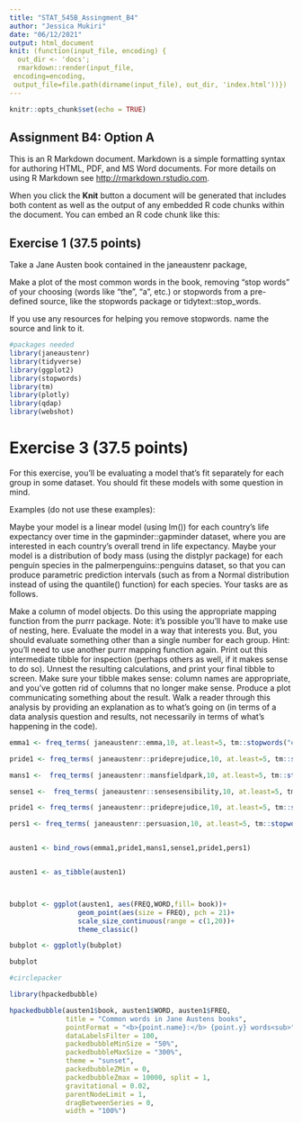 ```yaml
---
title: "STAT_545B_Assingment_B4"
author: "Jessica Mukiri"
date: "06/12/2021"
output: html_document
knit: (function(input_file, encoding) {
  out_dir <- 'docs';
  rmarkdown::render(input_file,
 encoding=encoding,
 output_file=file.path(dirname(input_file), out_dir, 'index.html'))})
---
```


```r
knitr::opts_chunk$set(echo = TRUE)
```

## Assignment B4: Option A

This is an R Markdown document. Markdown is a simple formatting syntax for authoring HTML, PDF, and MS Word documents. For more details on using R Markdown see <http://rmarkdown.rstudio.com>.

When you click the **Knit** button a document will be generated that includes both content as well as the output of any embedded R code chunks within the document. You can embed an R code chunk like this:


## Exercise 1 (37.5 points)

Take a Jane Austen book contained in the janeaustenr package, 

Make a plot of the most common words in the book, removing “stop words” of your choosing (words like “the”, “a”, etc.) or stopwords from a pre-defined source, like the stopwords package or tidytext::stop_words.

If you use any resources for helping you remove stopwords. name the source and link to it.

```r
#packages needed
library(janeaustenr)
library(tidyverse)
library(ggplot2)
library(stopwords)
library(tm)
library(plotly)
library(qdap)
library(webshot)
```







# Exercise 3 (37.5 points)

For this exercise, you’ll be evaluating a model that’s fit separately for each group in some dataset. You should fit these models with some question in mind.

Examples (do not use these examples):

Maybe your model is a linear model (using lm()) for each country’s life expectancy over time in the gapminder::gapminder dataset, where you are interested in each country’s overall trend in life expectancy.
Maybe your model is a distribution of body mass (using the distplyr package) for each penguin species in the palmerpenguins::penguins dataset, so that you can produce parametric prediction intervals (such as from a Normal distribution instead of using the quantile() function) for each species.
Your tasks are as follows.

Make a column of model objects. Do this using the appropriate mapping function from the purrr package. Note: it’s possible you’ll have to make use of nesting, here.
Evaluate the model in a way that interests you. But, you should evaluate something other than a single number for each group. Hint: you’ll need to use another purrr mapping function again.
Print out this intermediate tibble for inspection (perhaps others as well, if it makes sense to do so).
Unnest the resulting calculations, and print your final tibble to screen. Make sure your tibble makes sense: column names are appropriate, and you’ve gotten rid of columns that no longer make sense.
Produce a plot communicating something about the result.
Walk a reader through this analysis by providing an explanation as to what’s going on (in terms of a data analysis question and results, not necessarily in terms of what’s happening in the code).



```r
emma1 <- freq_terms( janeaustenr::emma,10, at.least=5, tm::stopwords("english"))%>%  mutate( book = "emma")           

pride1 <- freq_terms( janeaustenr::prideprejudice,10, at.least=5, tm::stopwords("english"))%>%  mutate( book = "pride")

mans1 <-  freq_terms( janeaustenr::mansfieldpark,10, at.least=5, tm::stopwords("english"))%>%  mutate( book = "mans")

sense1 <-  freq_terms( janeaustenr::sensesensibility,10, at.least=5, tm::stopwords("english"))%>%  mutate( book = "sense")

pride1 <- freq_terms( janeaustenr::prideprejudice,10, at.least=5, tm::stopwords("english"))%>%  mutate( book = "pride")

pers1 <- freq_terms( janeaustenr::persuasion,10, at.least=5, tm::stopwords("english"))%>%  mutate( book = "persuasion")


austen1 <- bind_rows(emma1,pride1,mans1,sense1,pride1,pers1)


austen1 <- as_tibble(austen1)



bubplot <- ggplot(austen1, aes(FREQ,WORD,fill= book))+
                 geom_point(aes(size = FREQ), pch = 21)+
                 scale_size_continuous(range = c(1,20))+
                 theme_classic()

bubplot <- ggplotly(bubplot)

bubplot
```

```r

#circlepacker 

library(hpackedbubble)

hpackedbubble(austen1$book, austen1$WORD, austen1$FREQ,
              title = "Common words in Jane Austens books",
              pointFormat = "<b>{point.name}:</b> {point.y} words<sub>",
              dataLabelsFilter = 100,
              packedbubbleMinSize = "50%",
              packedbubbleMaxSize = "300%",
              theme = "sunset",
              packedbubbleZMin = 0,
              packedbubbleZmax = 10000, split = 1,
              gravitational = 0.02,
              parentNodeLimit = 1,
              dragBetweenSeries = 0,
              width = "100%")

```

